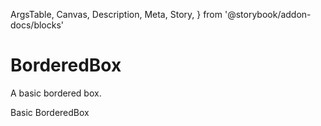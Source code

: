   ArgsTable,
  Canvas,
  Description,
  Meta,
  Story,
} from '@storybook/addon-docs/blocks'

<Meta title="Components/BorderedBox" component={BorderedBox} />

# BorderedBox

<Description>A basic bordered box.</Description>

<Canvas>
  <Story name="basic">
    <BorderedBox>Basic BorderedBox</BorderedBox>
  </Story>
</Canvas>

<ArgsTable of={BorderedBox} />
